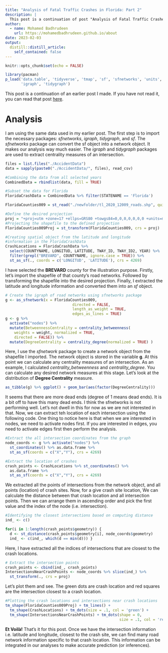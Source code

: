 ```yaml
---
title: "Analysis of Fatal Traffic Crashes in Florida: Part 2"
description: |
  This post is a continuation of post "Analysis of Fatal Traffic Crashes in Florida: Part 1." In this post, I will identify road intersections closest to the crash locations in Brevard County, Florida, as an example.  
author:
  - name: Mohamed Badhrudeen
    url: https://mohamedbadhrudeen.github.io/about
date: 2023-02-03
output:
  distill::distill_article:
    self_contained: false
---
```



```r
knitr::opts_chunk$set(echo = FALSE)

library(pacman)
p_load('data.table', 'tidyverse', 'tmap', 'sf', 'sfnetworks', 'units', 
       'igraph', 'tidygraph')
```

This post is a continuation of an earlier post I made. If you have not read it, you can read that post [here](https://mohamedbadhrudeen.github.io/posts/2023-01-06-traffic-fatalities-in-florida/).

# Analysis

I am using the same data used in my earlier post. The first step is to import the necessary packages: *sfnetworks*, *igraph*, *tidygraph*, and *sf*. The *sfnetworks* package can convert the sf object into a network object. It makes our analysis way much easier. The *igraph* and *tidygraph* packages are used to extract centrality measures of an intersection. 

```r
files = list.files("./AccidentData")
data = sapply(paste0("./AccidentData/", files), read_csv)

#Combining the data from all selected years  
CombinedData = rbindlist(data, fill = TRUE)

#Subset the data for Florida
FloridaCrashData = CombinedData %>% filter(STATENAME == 'Florida')

```

```r
FloridaCounties009 = st_read("./newfolder/tl_2020_12009_roads.shp", quiet = TRUE)

#Define the desired projection
proj = "+proj=utm +zone=17 +ellps=GRS80 +towgs84=0,0,0,0,0,0,0 +units=m +no_defs +type=crs"
#Projecting the shapefile to the defined projection
FloridaCounties009Proj = st_transform(FloridaCounties009, crs = proj)

#Creating spatial object from the latitude and longitude 
#information in the FloridaCrashData
CrashLocations = FloridaCrashData %>% 
  select(COUNTYNAME, LONGITUD, LATITUDE, TWAY_ID, TWAY_ID2, YEAR) %>% 
  filter(grepl("BREVARD", COUNTYNAME, ignore.case = TRUE)) %>% 
  st_as_sf(., coords = c('LONGITUD', 'LATITUDE'), crs = 4269)
```

I have selected the **BREVARD** county for the illustration purpose. Firstly, let's import the shapefile of that county's road networks. Followed by transforming the shapefile into the desired projection. Finally, I extracted the latitude and longitude information and converted them into an *sf* object.

```r
# Create the igraph of road networks using sfnetworks package
g <- as_sfnetwork(x = FloridaCounties009, 
                              directed = FALSE, 
                              length_as_weight = TRUE, 
                              edges_as_lines = TRUE)
g <- g %>%
  activate("nodes") %>% 
  mutate(BetweennessCentrality = centrality_betweenness(
    weights = weight, normalized = TRUE, 
    directed = FALSE)) %>%
  mutate(DegreeCentrality = centrality_degree(normalized = TRUE) )
```

Here, I use the *sfnetwork* package to create a network object from the shapefile I imported. The network object is stored in the variable **g**. At this point we can calculate any centrality measures of an intersection. As an example, I calculated *centrality_betweenness* and *centrality_degree*. You can calculate any desired network measures at this stage. Let's look at the distribution of **Degree Centrality** measure.

```r
as_tibble(g) %>% ggplot() + geom_bar(aes(factor(DegreeCentrality)))
```

It seems that there are more dead ends (degree of 1 means dead ends). It is a bit off to have this many dead ends. I think the sfnetworks is not performing well. Let's not dwell in this for now as we are not interested in that. Now, we can extract teh location of each intersection using the following code. One thing to notice here is that when we are interested in nodes, we need to activate nodes first. If you are interested in edges, you need to activate edges first then perform the analysis.  
                              
```r
#Extract the all intersection coordinates from the graph
node_coords <- g %>% activate("nodes") %>% 
  st_coordinates() %>% as.data.frame %>% 
  st_as_sf(coords = c("X","Y"), crs = 4269) 

#Extract the location of crashes
crash_points <- CrashLocations %>% st_coordinates() %>% 
  as.data.frame %>% 
  st_as_sf(coords = c("X","Y"), crs = 4269)
```

We extracted all the points of intersections from the network object, and all points (location) of crash sites. Now, for a give crash site location, We can calculate the distance between that crash location and all intersection points. Then we can arrange them in ascending order and pick the first value and the index of the node (i.e. intersection). 

```r
#Identifying the closest intersections based on computing distance
ind_ <- c()

for(i in 1:length(crash_points$geometry)) {
  d <- st_distance(crash_points$geometry[i], node_coords$geometry)
  ind_ <- c(ind_, which(d == min(d))) }
```

Here, I have extracted all the indices of intersections that are closest to the crash locations. 

```r
# Extract the intersection points
crash_points <- cbind(ind_, crash_points)  
IntersectionsNearCrashPoints <- node_coords %>% slice(ind_) %>% 
  st_transform(., crs = proj)
```

Let's plot them and see. The green dots are crash location and red squares are the intersection closest to a crash location. 

```r
#Plotting the crash locations and intersections near crash locations
tm_shape(FloridaCounties009Proj) + tm_lines() +
  tm_shape(CrashLocations) + tm_dots(size = .1, col = 'green') +
  tm_shape(IntersectionsNearCrashPoints) + tm_dots(shape = 0, 
                                                   size = .1, col = 'red')
```

**Et Voilà!** That's it for this post. Once we have the intersection information i.e. latitude and longitude, closest to the crash site, we can find many road network information specific to that crash location. This information can be integrated in our analyses to make accurate prediction (or inferences). 
  


